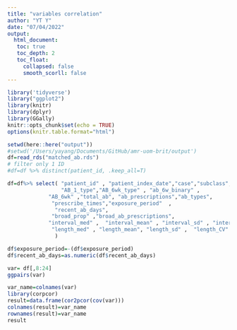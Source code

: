 ```yaml
---
title: "variables correlation"
author: "YT Y"
date: "07/04/2022"
output: 
  html_document:
   toc: true
   toc_depth: 2
   toc_float:
     collapsed: false
     smooth_scorll: false
---
```


```r
library('tidyverse')
library("ggplot2")
library(knitr)
library(dplyr)
library(GGally)
knitr::opts_chunk$set(echo = TRUE)
options(knitr.table.format="html")
```


```r
setwd(here::here("output"))
#setwd('/Users/yayang/Documents/GitHub/amr-uom-brit/output')
df=read_rds("matched_ab.rds")
# filter only 1 ID
#df=df %>% distinct(patient_id, .keep_all=T)

df=df%>% select( "patient_id" , "patient_index_date","case","subclass",
                 "AB_1_type","AB_6wk_type" , "ab_6w_binary" ,
             "AB_6wk" ,"total_ab", "ab_prescriptions","ab_types",
              "prescribe_times","exposure_period"  ,
               "recent_ab_days",  
              "broad_prop" ,"broad_ab_prescriptions",
             "interval_med" ,  "interval_mean" , "interval_sd" , "interval_CV",
              "length_med" , "length_mean", "length_sd" ,  "length_CV" 
               )

df$exposure_period=-(df$exposure_period)
df$recent_ab_days=as.numeric(df$recent_ab_days)
```

```r
var= df[,8:24]
ggpairs(var)

```

```r
var_name=colnames(var)
library(corpcor)
result=data.frame(cor2pcor(cov(var)))
colnames(result)=var_name
rownames(result)=var_name
result
```

